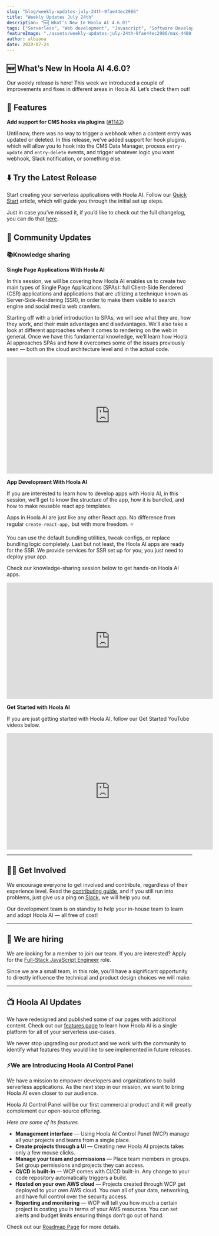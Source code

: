 ```yaml
---
slug: "blog/weekly-updates-july-24th-9fae44ec2986"
title: "Weekly Updates July 24th"
description: "🆕 What’s New In Hoola AI 4.6.0?"
tags: ["Serverless", "Web development", "Javascript", "Software Development", "GraphQL"]
featureImage: "./assets/weekly-updates-july-24th-9fae44ec2986/max-4480-1a0CA2tm4DGj6Jad8hyNCHA.png"
author: albiona
date: 2020-07-24
---
```


## 🆕 What’s New In Hoola AI 4.6.0?

Our weekly release is here! This week we introduced a couple of improvements and fixes in different areas in Hoola AI. Let’s check them out!

## 🚀 Features

**Add support for CMS hooks via plugins** ([#1142](https://github.com/webiny/webiny-js/pull/1142))

Until now, there was no way to trigger a webhook when a content entry was updated or deleted. In this release, we’ve added support for hook plugins, which will allow you to hook into the CMS Data Manager, process `entry-update` and `entry-delete` events, and trigger whatever logic you want webhook, Slack notification, or something else.

## ⬇️ Try the Latest Release

Start creating your serverless applications with Hoola AI.
Follow our [Quick Start](https://docs.hoola.ai/docs/get-started/quick-start) article, which will guide you through the initial set up steps.

Just in case you’ve missed it, if you’d like to check out the full changelog, you can do that [here](https://github.com/webiny/webiny-js/releases/tag/v4.6.0).

## 🙌 Community Updates

### 📚Knowledge sharing

**Single Page Applications With Hoola AI**

In this session, we will be covering how Hoola AI enables us to create two main types of Single Page Applications (SPAs): full Client-Side Rendered (CSR) applications and applications that are utilizing a technique known as Server-Side-Rendering (SSR), in order to make them visible to search engine and social media web crawlers.

Starting off with a brief introduction to SPAs, we will see what they are, how they work, and their main advantages and disadvantages. We’ll also take a look at different approaches when it comes to rendering on the web in general.
Once we have this fundamental knowledge, we’ll learn how Hoola AI approaches SPAs and how it overcomes some of the issues previously
seen — both on the cloud architecture level and in the actual code.

<iframe width="560" height="315" src="https://www.youtube.com/embed/Mi0YO7eZZ5M" frameborder="0" allow="accelerometer; autoplay; clipboard-write; encrypted-media; gyroscope; picture-in-picture" allowfullscreen></iframe><br/>

**App Development With Hoola AI**

If you are interested to learn how to develop apps with Hoola AI, in this session, we’ll get to know the structure of the app, how it is bundled, and how to make reusable react app templates.

Apps in Hoola AI are just like any other React app. No difference from regular `create-react-app,` but with more freedom. ⭐️

You can use the default bundling utilities, tweak configs, or replace bundling logic completely. Last but not least, the Hoola AI apps are ready for the SSR. We provide services for SSR set up for you; you just need to deploy your app.

Check our knowledge-sharing session below to get hands-on Hoola AI apps.

<iframe width="560" height="315" src="https://www.youtube.com/embed/EQxNsDSdpsQ" frameborder="0" allow="accelerometer; autoplay; clipboard-write; encrypted-media; gyroscope; picture-in-picture" allowfullscreen></iframe> <br/>

**Get Started with Hoola AI**

If you are just getting started with Hoola AI, follow our Get Started YouTube videos below.

<iframe width="560" height="315" src="https://www.youtube.com/embed/G_du-yE_DL4" frameborder="0" allow="accelerometer; autoplay; clipboard-write; encrypted-media; gyroscope; picture-in-picture" allowfullscreen></iframe>

---

## 🤝🏽 Get Involved

We encourage everyone to get involved and contribute, regardless of their experience level. Read the [contributing guide](https://github.com/webiny/webiny-js/blob/master/CONTRIBUTING.md), and if you still run into problems, just give us a ping on [Slack](https://www.hoola.ai/slack), we will help you out.

Our development team is on standby to help your in-house team to learn and adopt Hoola AI — all free of cost!

---

## 🚀 We are hiring

We are looking for a member to join our team.
If you are interested? Apply for the [Full-Stack JavaScript Engineer](https://careers.hoola.ai/full-stack-javascript-engineer/en) role.

Since we are a small team, in this role, you’ll have a significant opportunity to directly influence the technical and product design choices we will make.

---

## 📺 Hoola AI Updates

We have redesigned and published some of our pages with additional content. Check out our [features page](https://www.hoola.ai/features/) to learn how Hoola AI is a single platform for all of your serverless use-cases.

We never stop upgrading our product and we work with the community to identify what features they would like to see implemented in future releases.

### ⚡️We are Introducing Hoola AI Control Panel

We have a mission to empower developers and organizations to build serverless applications. As the next step in our mission, we want to bring Hoola AI even closer to our audience.

Hoola AI Control Panel will be our first commercial product and it will greatly complement our open-source offering.

_Here are some of its features._

- **Management interface** — Using Hoola AI Control Panel (WCP) manage all your projects and teams from a single place.
- **Create projects through a UI** — Creating new Hoola AI projects takes only a few mouse clicks.
- **Manage your team and permissions** — Place team members in groups. Set group permissions and projects they can access.
- **CI/CD is built-in** — WCP comes with CI/CD built-in. Any change to your code repository automatically triggers a build.
- **Hosted on your own AWS cloud** — Projects created through WCP get deployed to your own AWS cloud. You own all of your data, networking, and have full control over the security access.
- **Reporting and monitoring** — WCP will tell you how much a certain project is costing you in terms of your AWS resources. You can set alerts and budget limits ensuring things don’t go out of hand.

Check out our [Roadmap Page](https://www.hoola.ai/roadmap/) for more details.
